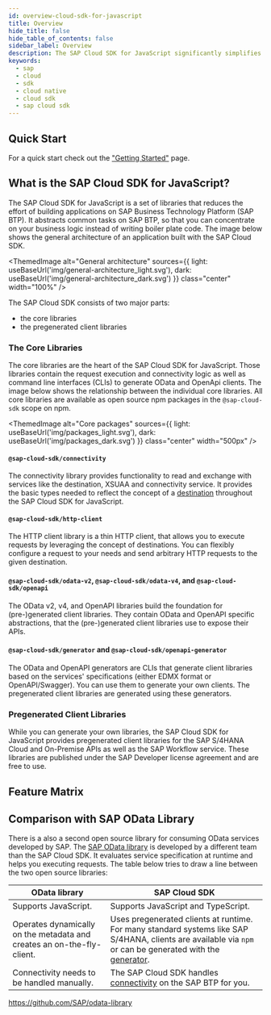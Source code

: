 ```yaml
---
id: overview-cloud-sdk-for-javascript
title: Overview
hide_title: false
hide_table_of_contents: false
sidebar_label: Overview
description: The SAP Cloud SDK for JavaScript significantly simplifies extending and developing applications with SAP Business Technology Platform
keywords:
  - sap
  - cloud
  - sdk
  - cloud native
  - cloud sdk
  - sap cloud sdk
---
```



## Quick Start

For a quick start check out the ["Getting Started"](getting-started) page.

## What is the SAP Cloud SDK for JavaScript?

The SAP Cloud SDK for JavaScript is a set of libraries that reduces the effort of building applications on SAP Business Technology Platform (SAP BTP).
It abstracts common tasks on SAP BTP, so that you can concentrate on your business logic instead of writing boiler plate code.
The image below shows the general architecture of an application built with the SAP Cloud SDK.

<!-- vale off -->

<ThemedImage
  alt="General architecture"
  sources={{
    light: useBaseUrl('img/general-architecture_light.svg'),
    dark: useBaseUrl('img/general-architecture_dark.svg')
  }}
  class="center"
  width="100%"
/>
<!-- vale on -->

The SAP Cloud SDK consists of two major parts:

- the core libraries
- the pregenerated client libraries

### The Core Libraries

The core libraries are the heart of the SAP Cloud SDK for JavaScript.
Those libraries contain the request execution and connectivity logic as well as command line interfaces (CLIs) to generate OData and OpenApi clients.
The image below shows the relationship between the individual core libraries.
All core libraries are available as open source npm packages in the `@sap-cloud-sdk` scope on npm.

<!-- vale off -->

<ThemedImage
  alt="Core packages"
  sources={{
    light: useBaseUrl('img/packages_light.svg'),
    dark: useBaseUrl('img/packages_dark.svg')
  }}
  class="center"
  width="500px"
/>

<!-- vale on -->

#### `@sap-cloud-sdk/connectivity`

The connectivity library provides functionality to read and exchange with services like the destination, XSUAA and connectivity service.
It provides the basic types needed to reflect the concept of a [destination](features/connectivity/destination) throughout the SAP Cloud SDK for JavaScript.

#### `@sap-cloud-sdk/http-client`

The HTTP client library is a thin HTTP client, that allows you to execute requests by leveraging the concept of destinations.
You can flexibly configure a request to your needs and send arbitrary HTTP requests to the given destination.

#### `@sap-cloud-sdk/odata-v2`, `@sap-cloud-sdk/odata-v4`, and `@sap-cloud-sdk/openapi`

The OData v2, v4, and OpenAPI libraries build the foundation for (pre-)generated client libraries.
They contain OData and OpenAPI specific abstractions, that the (pre-)generated client libraries use to expose their APIs.

#### `@sap-cloud-sdk/generator` and `@sap-cloud-sdk/openapi-generator`

The OData and OpenAPI generators are CLIs that generate client libraries based on the services' specifications (either EDMX format or OpenAPI/Swagger).
You can use them to generate your own clients.
The pregenerated client libraries are generated using these generators.

### Pregenerated Client Libraries

While you can generate your own libraries, the SAP Cloud SDK for JavaScript provides pregenerated client libraries for the SAP S/4HANA Cloud and On-Premise APIs as well as the SAP Workflow service.
These libraries are published under the SAP Developer license agreement and are free to use.

## Feature Matrix

<JsFeatureTable />

## Comparison with SAP OData Library

There is a also a second open source library for consuming OData services developed by SAP.
The [SAP OData library](https://github.com/SAP/odata-library) is developed by a different team than the SAP Cloud SDK.
It evaluates service specification at runtime and helps you executing requests.
The table below tries to draw a line between the two open source libraries:

| OData library                                                          | SAP Cloud SDK                                                                                                                                                                                         |
| ---------------------------------------------------------------------- | ----------------------------------------------------------------------------------------------------------------------------------------------------------------------------------------------------- |
| Supports JavaScript.                                                   | Supports JavaScript and TypeScript.                                                                                                                                                                   |
| Operates dynamically on the metadata and creates an on-the-fly-client. | Uses pregenerated clients at runtime. For many standard systems like SAP S/4HANA, clients are available via `npm` or can be generated with the [generator](features/odata/generate-odata-client.mdx). |
| Connectivity needs to be handled manually.                             | The SAP Cloud SDK handles [connectivity](features/connectivity/destination.mdx) on the SAP BTP for you.                                                                                               |

https://github.com/SAP/odata-library
